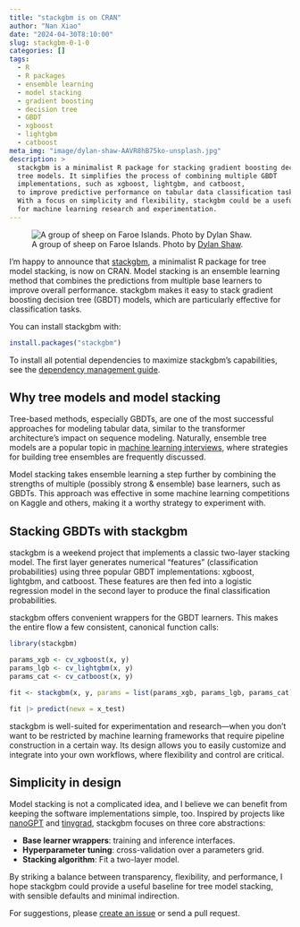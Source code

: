 ```yaml
---
title: "stackgbm is on CRAN"
author: "Nan Xiao"
date: "2024-04-30T8:10:00"
slug: stackgbm-0-1-0
categories: []
tags:
  - R
  - R packages
  - ensemble learning
  - model stacking
  - gradient boosting
  - decision tree
  - GBDT
  - xgboost
  - lightgbm
  - catboost
meta_img: "image/dylan-shaw-AAVR8hB75ko-unsplash.jpg"
description: >
  stackgbm is a minimalist R package for stacking gradient boosting decision
  tree models. It simplifies the process of combining multiple GBDT
  implementations, such as xgboost, lightgbm, and catboost,
  to improve predictive performance on tabular data classification tasks.
  With a focus on simplicity and flexibility, stackgbm could be a useful tool
  for machine learning research and experimentation.
---
```


![A group of sheep on Faroe Islands. Photo by [Dylan Shaw](https://unsplash.com/photos/AAVR8hB75ko).](/image/dylan-shaw-AAVR8hB75ko-unsplash.jpg)

I'm happy to announce that [stackgbm](https://nanx.me/stackgbm/),
a minimalist R package for tree model stacking, is now on CRAN.
Model stacking is an ensemble learning method that combines the predictions from
multiple base learners to improve overall performance. stackgbm makes it easy
to stack gradient boosting decision tree (GBDT) models, which are particularly
effective for classification tasks.

You can install stackgbm with:

```r
install.packages("stackgbm")
```

To install all potential dependencies to maximize stackgbm's capabilities, see the
[dependency management guide](https://github.com/nanxstats/stackgbm/wiki/Manage-dependencies).

## Why tree models and model stacking

Tree-based methods, especially GBDTs, are one of the most successful approaches
for modeling tabular data, similar to the transformer architecture's impact on
sequence modeling. Naturally, ensemble tree models are a popular topic in
[machine learning interviews](https://huyenchip.com/ml-interviews-book/contents/8.1.2-questions.html),
where strategies for building tree ensembles are frequently discussed.

Model stacking takes ensemble learning a step further by combining the
strengths of multiple (possibly strong & ensemble) base learners, such as GBDTs.
This approach was effective in some machine learning competitions on
Kaggle and others, making it a worthy strategy to experiment with.

## Stacking GBDTs with stackgbm

stackgbm is a weekend project that implements a classic two-layer stacking model.
The first layer generates numerical "features" (classification probabilities)
using three popular GBDT implementations: xgboost, lightgbm, and catboost.
These features are then fed into a logistic regression model in the second layer
to produce the final classification probabilities.

stackgbm offers convenient wrappers for the GBDT learners. This makes the
entire flow a few consistent, canonical function calls:

```r
library(stackgbm)

params_xgb <- cv_xgboost(x, y)
params_lgb <- cv_lightgbm(x, y)
params_cat <- cv_catboost(x, y)

fit <- stackgbm(x, y, params = list(params_xgb, params_lgb, params_cat))

fit |> predict(newx = x_test)
```

stackgbm is well-suited for experimentation and research---when you don't
want to be restricted by machine learning frameworks that require pipeline
construction in a certain way. Its design allows you to easily customize and
integrate into your own workflows, where flexibility and control are critical.

## Simplicity in design

Model stacking is not a complicated idea, and I believe we can benefit from
keeping the software implementations simple, too.
Inspired by projects like [nanoGPT](https://github.com/karpathy/nanoGPT)
and [tinygrad](https://github.com/tinygrad/tinygrad), stackgbm focuses on three
core abstractions:

- **Base learner wrappers**: training and inference interfaces.
- **Hyperparameter tuning**: cross-validation over a parameters grid.
- **Stacking algorithm**: Fit a two-layer model.

By striking a balance between transparency, flexibility, and performance,
I hope stackgbm could provide a useful baseline for tree model stacking,
with sensible defaults and minimal indirection.

For suggestions, please [create an issue](https://github.com/nanxstats/stackgbm/issues)
or send a pull request.

